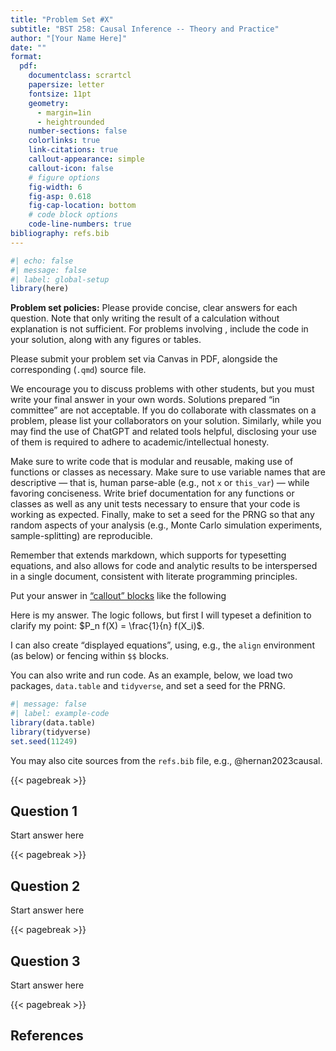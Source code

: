 ```yaml
---
title: "Problem Set #X"
subtitle: "BST 258: Causal Inference -- Theory and Practice"
author: "[Your Name Here]"
date: ""
format:
  pdf:
    documentclass: scrartcl
    papersize: letter
    fontsize: 11pt
    geometry:
      - margin=1in
      - heightrounded
    number-sections: false
    colorlinks: true
    link-citations: true
    callout-appearance: simple
    callout-icon: false
    # figure options
    fig-width: 6
    fig-asp: 0.618
    fig-cap-location: bottom
    # code block options
    code-line-numbers: true
bibliography: refs.bib
---
```


```r
#| echo: false
#| message: false
#| label: global-setup
library(here)
```

\footnotesize
**Problem set policies:** Please provide concise, clear answers for each
question. Note that only writing the result of a calculation without
explanation is not sufficient. For problems involving \textsf{R}, include the
code in your solution, along with any figures or tables.

Please submit your problem set via Canvas in PDF, alongside the corresponding
\textsf{Quarto} (`.qmd`) source file.

We encourage you to discuss problems with other students, but you must
write your final answer in your own words. Solutions prepared "in
committee" are not acceptable. If you do collaborate with classmates on a
problem, please list your collaborators on your solution. Similarly, while you
may find the use of ChatGPT and related tools helpful, disclosing your use of
them is required to adhere to academic/intellectual honesty.

::: {.callout-warning title="Coding Standards"}
Make sure to write code that is modular and reusable, making use of functions
or classes as necessary. Make sure to use variable names that are descriptive
--- that is, human parse-able (e.g., not `x` or `this_var`) --- while favoring
conciseness. Write brief documentation for any functions or classes as well as
any unit tests necessary to ensure that your code is working as expected.
Finally, make to set a seed for the PRNG so that any random aspects of your
analysis (e.g., Monte Carlo simulation experiments, sample-splitting) are
reproducible.
:::

Remember that \textsf{Quarto} extends markdown, which supports \LaTeX for
typesetting equations, and also allows for code and analytic results to be
interspersed in a single document, consistent with literate programming
principles.

Put your answer in ["callout"
blocks](https://quarto.org/docs/authoring/callouts.html) like the following

:::{.callout-note title="Answer"}
Here is my answer. The logic follows, but first I will typeset a definition
to clarify my point: $P_n f(X) = \frac{1}{n} f(X_i)$.

I can also create "displayed equations", using, e.g., the `align` environment
(as below) or fencing within `$$` blocks.
\begin{align*}
  L &\sim \text{Unif}(-1, 1) \\
  A &\sim \text{Bern}(0.5) \\
  Y &\sim \text{N}(\mu = 2 A + 0.5 L, \sigma = 1)
\end{align*}
:::

You can also write and run \textsf{R} code. As an example, below, we load two
packages, `data.table` and `tidyverse`, and set a seed for the PRNG.

```r
#| message: false
#| label: example-code
library(data.table)
library(tidyverse)
set.seed(11249)
```

You may also cite sources from the `refs.bib` file, e.g., @hernan2023causal.
\normalsize

{{< pagebreak >}}


## Question 1

Start answer here


{{< pagebreak >}}


## Question 2

Start answer here


{{< pagebreak >}}


## Question 3

Start answer here


{{< pagebreak >}}


## References

::: {#refs}
:::

